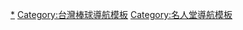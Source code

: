 {{Navbox
| name = 台灣棒球名人堂
| title = [[台灣棒球名人堂]]成員
| state = {{{state|autocollapse}}}
| listclass = hlist
| group1 = 競技類
| list1 =
* [[曾紀恩]]
* [[王貞治]]
* [[方水泉]]
* [[吳祥木]]
* [[徐生明]]
* [[陳潤波]]
* [[蕭長滾]]
* [[林信彰]]
* [[郭源治]]
* [[洪太山]]
* [[吳明捷]]
* [[李憲宗]]
* [[莊勝雄]]
* [[郭泰源]]
* [[譚信民]]
* [[林家祥]]
| group2 = 特別貢獻類
| list2 =
* [[謝國城]]
* [[嚴孝章]]
* [[洪騰勝]]
* [[廖敏雄 (棒球運動員)|廖敏雄]]
* [[林華韋]]
* [[徐傍興]]
| group3 = 終身貢獻獎
| list3 =
* [[吳昌征]]
* [[簡永昌]]
* [[許漢水]]
* [[陳秀雄 (棒球運動員)|陳秀雄]]
* [[高泉榮]]
* [[鄭昆吉]]
* [[宋宦勳]]
* [[蘇正生]]
* [[唐盼盼]]
* [[林敏政]]
}}<noinclude>
[[Category:台灣棒球名人堂成員|*]]
[[Category:台灣棒球導航模板]]
[[Category:名人堂導航模板]]
</noinclude>